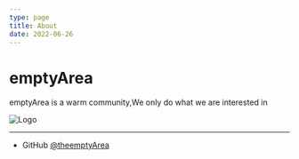 ```yaml
---
type: page
title: About
date: 2022-06-26
---
```


# emptyArea

emptyArea is a warm community,We only do what we are interested in

<Image
  src="/images/emptyArea-v1-white-shadow.png"
  alt="Logo"
  width={500}
  priority
/>

---

- GitHub [@theemptyArea](https://github.com/theemptyArea)
